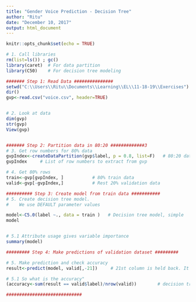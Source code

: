 ---
title: "Gender Voice Prediction - Decision Tree"
author: "Ritu"
date: "December 10, 2017"
output: html_document
---

```{r setup, include=FALSE}
knitr::opts_chunk$set(echo = TRUE)
```

```{r}

# 1. Call libraries
rm(list=ls()) ; gc()
library(caret)  # For data partition
library(C50)    # For decision tree modeling

####### Step 1: Read Data ###############
setwd("C:\\Users\\Ritu\\Documents\\Learning\\EL\\11-18-19\\Exercises")
dir()
gvp<-read.csv("voice.csv", header=TRUE)


# 2. Look at data
dim(gvp)
str(gvp)
View(gvp)


####### Step 2: Partition data in 80:20 #############3
# 3. Get row numbers for 80% data
gvpIndex<-createDataPartition(gvp$label, p = 0.8, list=F)   # 80:20 data partition
gvpIndex     # List of row numbers to extract from gvp

# 4. Get 80% rows
train<-gvp[gvpIndex, ]           # 80% train data
valid<-gvp[-gvpIndex,]           # Rest 20% validation data

########## Step 3: Create model from train data ###########
# 5. Create decision tree model. 
#    We use DEFAULT parameter values

model<-C5.0(label ~., data = train )   # Decision tree model, simple
model


# 5.1 Attribute usage gives variable importance
summary(model)         

######### Step 4: Make predictions of validation dataset #########

# 5. Make prediction and check accuracy
result<-predict(model, valid[,-21])     # 21st column is held back. It is label

# 5.1 So what is the accuracy"
(accuracy<-sum(result == valid$label)/nrow(valid))        # decision tree Accuracy

#############################

```

